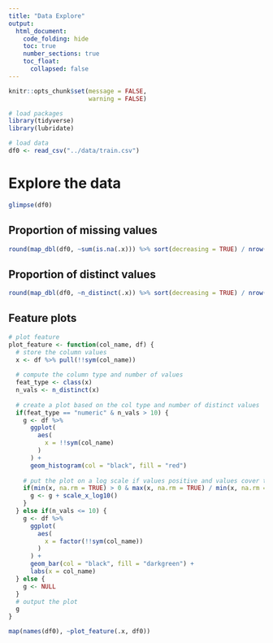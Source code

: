```yaml
---
title: "Data Explore"
output:
  html_document:
    code_folding: hide
    toc: true
    number_sections: true
    toc_float:
      collapsed: false
---
```


```r
knitr::opts_chunk$set(message = FALSE,
                      warning = FALSE)
```

```r
# load packages
library(tidyverse)
library(lubridate)
```

```r
# load data
df0 <- read_csv("../data/train.csv")
```

# Explore the data

```r
glimpse(df0)
```

## Proportion of missing values

```r
round(map_dbl(df0, ~sum(is.na(.x))) %>% sort(decreasing = TRUE) / nrow(df0), 3)
```

## Proportion of distinct values

```r
round(map_dbl(df0, ~n_distinct(.x)) %>% sort(decreasing = TRUE) / nrow(df0), 3)
```

## Feature plots

```r
# plot feature
plot_feature <- function(col_name, df) {
  # store the column values
  x <- df %>% pull(!!sym(col_name))
  
  # compute the column type and number of values
  feat_type <- class(x)
  n_vals <- n_distinct(x)
  
  # create a plot based on the col type and number of distinct values
  if(feat_type == "numeric" & n_vals > 10) {
    g <- df %>%
      ggplot(
        aes(
          x = !!sym(col_name)
        )
      ) +
      geom_histogram(col = "black", fill = "red")
    
    # put the plot on a log scale if values positive and values cover two or more orders of mag
    if(min(x, na.rm = TRUE) > 0 & max(x, na.rm = TRUE) / min(x, na.rm = TRUE) > 1e2) {
      g <- g + scale_x_log10()
    }
  } else if(n_vals <= 10) {
    g <- df %>%
      ggplot(
        aes(
          x = factor(!!sym(col_name))
        )
      ) +
      geom_bar(col = "black", fill = "darkgreen") +
      labs(x = col_name)
  } else {
    g <- NULL
  }
  # output the plot
  g
}
```

```r
map(names(df0), ~plot_feature(.x, df0))
```




